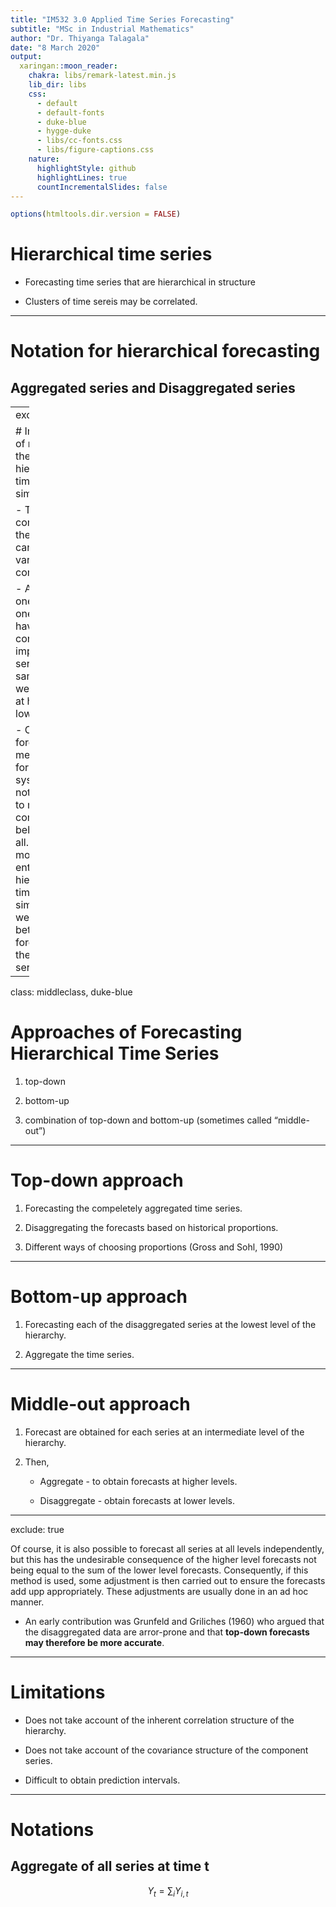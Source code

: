 ```yaml
---
title: "IM532 3.0 Applied Time Series Forecasting"
subtitle: "MSc in Industrial Mathematics"
author: "Dr. Thiyanga Talagala"
date: "8 March 2020"
output:
  xaringan::moon_reader:
    chakra: libs/remark-latest.min.js
    lib_dir: libs
    css: 
      - default
      - default-fonts
      - duke-blue
      - hygge-duke
      - libs/cc-fonts.css
      - libs/figure-captions.css
    nature:
      highlightStyle: github
      highlightLines: true
      countIncrementalSlides: false
---
```

```r
options(htmltools.dir.version = FALSE)
```

# Hierarchical time series

- Forecasting time series that are hierarchical in structure

- Clusters of time sereis may be correlated.

---

# Notation for hierarchical forecasting

## Aggregated series and Disaggregated series

---
exclude: true

# Importance of modelling the entire hierarchy of time series simultaneously.

- The verious components of the hierarchy can interact in varying and complex ways. 

- A change in one series at one level, can have a consequential impact on oter series at the same level, as well as series at higher and lower levels. 

- Current forecasting methodology for hierarchical systems has not attempted to model this complex behaviour at all. By modelling the entire hierarchy of time series simultaneouly, we will obtain better forecasts of the component series. 

---

class: middleclass, duke-blue

# Approaches of Forecasting Hierarchical Time Series

1. top-down

2. bottom-up

3. combination of top-down and bottom-up (sometimes called "middle-out")


---

# Top-down approach

1. Forecasting the compeletely aggregated time series.

2. Disaggregating the forecasts based on historical proportions.

3. Different ways of choosing proportions (Gross and Sohl, 1990)

---

# Bottom-up approach

1. Forecasting each of the disaggregated series at the lowest level of the hierarchy.

2. Aggregate the time series.


---

# Middle-out approach


1. Forecast are obtained for each series at an intermediate level of the hierarchy.

2.  Then,

      - Aggregate - to obtain forecasts at higher levels.

      - Disaggregate - obtain forecasts at lower levels.


---

exclude: true


Of course, it is also possible to forecast all series at all levels independently, but this has the undesirable consequence of the higher level forecasts not being equal to the sum of the lower level forecasts. Consequently, if this method is used, some adjustment is then carried out to ensure the forecasts add upp appropriately.  These adjustments are usually done in an ad hoc manner.


- An early contribution was Grunfeld and Griliches (1960) who argued that the disaggregated data are arror-prone and that **top-down forecasts may therefore be more accurate**.

---

# Limitations 

- Does not take account of the inherent correlation structure of the hierarchy. 

- Does not take account of the covariance structure of the component series.

- Difficult to obtain prediction intervals.

---

# Notations

## Aggregate of all series at time t

$$Y_t=\sum_i Y_{i, t}$$




